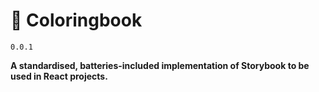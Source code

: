 
<Meta title="Docs/Intro" />

# 📙 Coloringbook

`0.0.1`

**A standardised, batteries-included implementation of Storybook to be used in React projects.**


